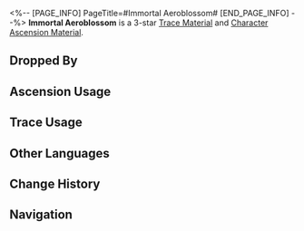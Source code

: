 <%-- [PAGE_INFO]
PageTitle=#Immortal Aeroblossom#
[END_PAGE_INFO] --%>
{{Item Infobox
|id          = 113002
|image       = Item Immortal Aeroblossom.png
|type        = Trace Material
|type2       = Character Ascension Material
|invCategory = Upgrade Materials
|rarity      = 3
|effect      = New flowers blooming out of an ancient divine construct. Normal material used for enhancement.
|description = The source of the Xianzhou long-life species' "Endless Lifespan." The remnants of the Aeon of Abundance's influence. After endless trials, the fleet seeking the medicine of immortality was able to behold the visage of the celestial being. The divine one cast down its blessings in material form, and the Ambrosial Arbor sprouted its leaves.
|source1     = [[Abominations of Abundance at Equilibrium Level 2 or higher]]
|source2     = [[Omni-Synthesizer]] &mdash; Material Synthesis
|source3     = [[Simulated Universe enemies]]
|source4     = [[Omni-Synthesizer]] &mdash; Material Exchange
}}
{{Description|''"New buds descend into the moon, divine flowers bloom by the clouds. In the blink of a blossom's life, old wood returns to youthful grove."''}}
'''Immortal Aeroblossom''' is a 3-star [[Trace Material]] and [[Character Ascension Material]].

==Dropped By==
{{Dropped By}}

==Ascension Usage==
{{Ascension Usage}}

==Trace Usage==
{{Trace Usage}}

==Other Languages==
{{Other Languages
|en   = Immortal Aeroblossom
|zhs  = 永寿天华
|zht  = 永壽天華
|ja   = 永寿の天華
|ko   = 영생의 꽃
|es   = Flor etérea inmortal
|fr   = Aérofleur immortelle
|ru   = Эфирный цветок бессмертия
|th   = Immortal Aeroblossom
|vi   = Đóa Hoa Trường Thọ
|de   = Unsterbliche ätherische Blume
|id   = Immortal Aeroblossom
|pt   = Floresciaéreo Imortal
}}

==Change History==
{{Change History|2.0}}

==Navigation==
{{Upgrade Material Navbox}}